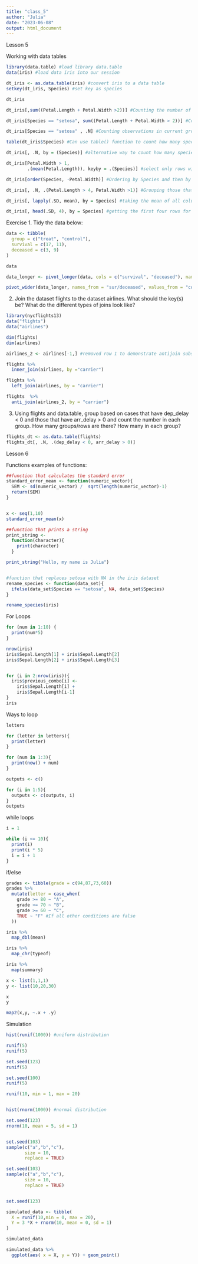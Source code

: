 ```yaml
---
title: "class_5"
author: "Julia"
date: "2023-06-08"
output: html_document
---
```


Lesson 5

Working with data tables
```r
library(data.table) #load library data.table
data(iris) #load data iris into our session

dt_iris <- as.data.table(iris) #convert iris to a data table
setkey(dt_iris, Species) #set key as species 

dt_iris

dt_iris[,sum((Petal.Length + Petal.Width >2))] #Counting the number of cases where Petal.Length plus Petal.Width is greater than 2

dt_iris[Species == "setosa", sum((Petal.Length + Petal.Width > 2))] #Counting the number of cases where Species is “setosa” and Petal.Length plus Petal.Width is greater than 2

dt_iris[Species == "setosa" , .N] #Counting observations in current group

table(dt_iris$Species) #Can use table() function to count how many species of each group there are

dt_iris[, .N, by = (Species)] #alternative way to count how many species of each group

dt_iris[Petal.Width > 1,
        .(mean(Petal.Length)), keyby = .(Species)] #select only rows with petal length > 1 , calculate mean petal length for selected rows for each species

dt_iris[order(Species, -Petal.Width)] #Ordering by Species and then by reverse Petal.Width:

dt_iris[, .N, .(Petal.Length > 4, Petal.Width >1)] #Grouping those that have Petal.Length greater/not than 4, and Petal.Width greater/not than 1

dt_iris[, lapply(.SD, mean), by = Species] #taking the mean of all columns (except the grouping column, Species) using lapply and .SD

dt_iris[, head(.SD, 4), by = Species] #getting the first four rows for all columns, for each Species
```


Exercise
1. Tidy the data below:
```r
data <- tibble(
  group = c("treat", "control"),
  survival = c(17, 11),
  deceased = c(3, 9)
)

data

data_longer <- pivot_longer(data, cols = c("survival", "deceased"), names_to = "sur/deceased", values_to= "counts")

pivot_wider(data_longer, names_from = "sur/deceased", values_from = "counts")
```
2. Join the dataset flights to the dataset airlines. What should the key(s) be? What do the different types of joins look like?
```r
library(nycflights13)
data("flights")
data("airlines")

dim(flights)
dim(airlines)

airlines_2 <- airlines[-1,] #removed row 1 to demonstrate antijoin subsetting

flights %>%
  inner_join(airlines, by ="carrier")

flights %>%
  left_join(airlines, by = "carrier")

flights  %>%
  anti_join(airlines_2, by = "carrier")
```

3. Using flights and data.table, group based on cases that have dep_delay < 0 and those that have arr_delay > 0 and count the number in each group. 
How many groups/rows are there? How many in each group?
```r
flights_dt <- as.data.table(flights) 
flights_dt[, .N, .(dep_delay < 0, arr_delay > 0)]
```

Lesson 6

Functions
examples of functions:
```r

##function that calculates the standard error
standard_error_mean <- function(numeric_vector){
  SEM <- sd(numeric_vector) /  sqrt(length(numeric_vector)-1)
  return(SEM)
}


x <- seq(1,10)
standard_error_mean(x)

##function that prints a string
print_string <-
  function(character){
    print(character)
  }

print_string("Hello, my name is Julia")


#function that replaces setosa with NA in the iris dataset
rename_species <- function(data_set){
  ifelse(data_set$Species == "setosa", NA, data_set$Species)
}

rename_species(iris)
```


For Loops
```r
for (num in 1:10) {
  print(num*5)
}

nrow(iris)
iris$Sepal.Length[1] + iris$Sepal.Length[2]
iris$Sepal.Length[2] + iris$Sepal.Length[3]


for (i in 2:nrow(iris)){
  iris$previous_combo[i] <-
    iris$Sepal.Length[i] + 
    iris$Sepal.Length[i-1]
}
iris
```

Ways to loop
```r
letters

for (letter in letters){
  print(letter)
}

for (num in 1:3){
  print(now() + num)
}

outputs <- c()

for (i in 1:5){
  outputs <- c(outputs, i)
}
outputs
```

while loops
```r
i = 1

while (i <= 10){
  print(i)
  print(i * 5)
  i = i + 1
}
```

if/else
```r
grades <- tibble(grade = c(94,87,73,60))
grades %>%
  mutate(letter = case_when(
    grade >= 80 ~ "A",
    grade >= 70 ~ "B",
    grade >= 60 ~ "C",
    TRUE ~ "F" #If all other conditions are false
  ))
```

```r
iris %>%
  map_dbl(mean)

iris %>%
  map_chr(typeof)

iris %>%
  map(summary)
```

```r
x <- list(1,1,1)
y <- list(10,20,30)

x
y

map2(x,y, ~.x + .y)
```

Simulation
```r

hist(runif(1000)) #uniform distribution

runif(5)
runif(5)

set.seed(123)
runif(5)

set.seed(100)
runif(5)

runif(10, min = 1, max = 20)


hist(rnorm(1000)) #normal distribution

set.seed(123)
rnorm(10, mean = 5, sd = 1)


set.seed(103)
sample(c("a","b","c"),
       size = 10,
       replace = TRUE)

set.seed(103)
sample(c("a","b","c"),
       size = 10,
       replace = TRUE)


set.seed(123)

simulated_data <- tibble(
  X = runif(10,min = 0, max = 20),
  Y = 3 *X + rnorm(10, mean = 0, sd = 1)
)

simulated_data

simulated_data %>%
  ggplot(aes( x = X, y = Y)) + geom_point()
```
